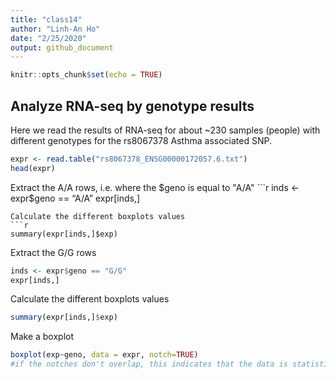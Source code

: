 ```yaml
---
title: "class14"
author: "Linh-An Ho"
date: "2/25/2020"
output: github_document
---
```


```r
knitr::opts_chunk$set(echo = TRUE)
```

## Analyze RNA-seq by genotype results

Here we read the results of RNA-seq for about ~230 samples (people) with different genotypes for the rs8067378 Asthma associated SNP.

```r
expr <- read.table("rs8067378_ENSG00000172057.6.txt")
head(expr)
```

Extract the A/A rows, i.e. where the $geno is equal to "A/A"
```r
inds <- expr$geno == "A/A"
expr[inds,]
```
Calculate the different boxplots values
```r
summary(expr[inds,]$exp)
```

Extract the G/G rows
```r
inds <- expr$geno == "G/G"
expr[inds,]
```
Calculate the different boxplots values
```r
summary(expr[inds,]$exp)
```

Make a boxplot
```r
boxplot(exp~geno, data = expr, notch=TRUE)
#if the notches don't overlap, this indicates that the data is statistically significant
```





